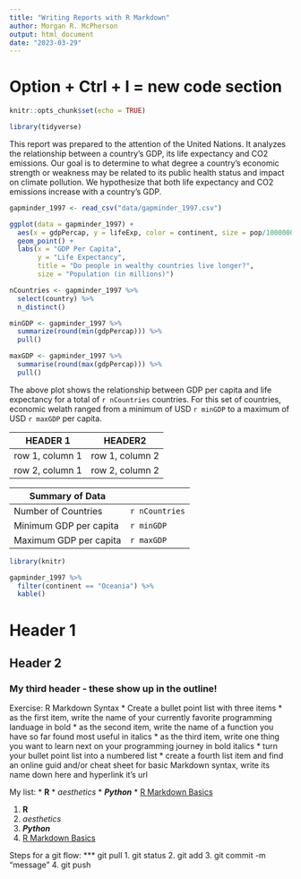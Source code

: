 ```yaml
---
title: "Writing Reports with R Markdown"
author: Morgan R. McPherson
output: html_document
date: "2023-03-29"
---
```


# Option + Ctrl + I = new code section

```r
knitr::opts_chunk$set(echo = TRUE)
```

```r
library(tidyverse)
```

This report was prepared to the attention of the United Nations. It analyzes the relationship between a country's GDP, its life expectancy and CO2 emissions. Our goal is to determine to what degree a country's economic strength or weakness may be related to its public health status and impact on climate pollution. We hypothesize that both life expectancy and CO2 emissions increase with a country's GDP.


```r
gapminder_1997 <- read_csv("data/gapminder_1997.csv")
```
```r
ggplot(data = gapminder_1997) +
  aes(x = gdpPercap, y = lifeExp, color = continent, size = pop/1000000) +
  geom_point() +
  labs(x = "GDP Per Capita", 
       y = "Life Expectancy",
       title = "Do people in wealthy countries live longer?", 
       size = "Population (in millions)")
```

```r
nCountries <- gapminder_1997 %>% 
  select(country) %>% 
  n_distinct()

minGDP <- gapminder_1997 %>% 
  summarize(round(min(gdpPercap))) %>% 
  pull()

maxGDP <- gapminder_1997 %>% 
  summarise(round(max(gdpPercap))) %>% 
  pull()
```
The above plot shows the relationship between GDP per capita and life expectancy for a total of `r nCountries` countries. For this set of countries, economic welath ranged from a minimum of USD `r minGDP` to a maximum of USD `r maxGDP` per capita. 

|HEADER 1|HEADER2|
|--------|-------|
|row 1, column 1|row 1, column 2|
|row 2, column 1|row 2, column 2|

|Summary of Data|
|--------|-------|
|Number of Countries|`r nCountries`|
|Minimum GDP per capita|`r minGDP`|
|Maximum GDP per capita|`r maxGDP`|

```r
library(knitr)

gapminder_1997 %>% 
  filter(continent == "Oceania") %>% 
  kable()
```

# Header 1
## Header 2
### My third header - these show up in the outline!

Exercise: R Markdown Syntax
* Create a bullet point list with three items
* as the first item, write the name of your currently favorite programming landuage in bold
* as the second item, write the name of a function you have so far found most useful in italics
* as the third item, write one thing you want to learn next on your programming journey in bold italics
* turn your bullet point list into a numbered list
* create a fourth list item and find an online guid and/or cheat sheet for basic Markdown syntax, write its name down here and hyperlink it's url

My list:
* **R**
* *aesthetics*
* ***Python***
* [R Markdown Basics](https://rmarkdown.rstudio.com/authoring_basics.html)

1. **R**
2. *aesthetics*
3. ***Python***
4. [R Markdown Basics](https://rmarkdown.rstudio.com/authoring_basics.html)

Steps for a git flow:
*** git pull
1. git status
2. git add
3. git commit -m "message"
4. git push










